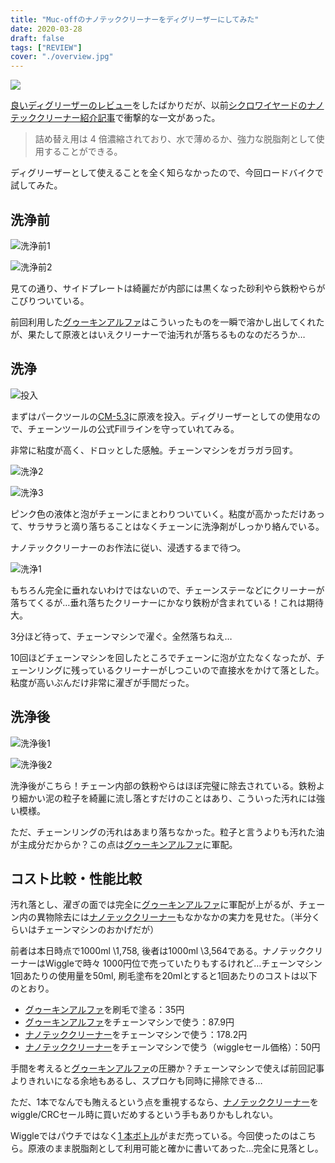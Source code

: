 ```yaml
---
title: "Muc-offのナノテッククリーナーをディグリーザーにしてみた"
date: 2020-03-28
draft: false
tags: ["REVIEW"]
cover: "./overview.jpg"
---
```


![ ](./overview.jpg)

[良いディグリーザーのレビュー](/post/2020/03/ghakinalpha/)をしたばかりだが、以前[シクロワイヤードのナノテッククリーナー紹介記事](https://www.cyclowired.jp/news/node/317325)で衝撃的な一文があった。

> 詰め替え用は 4 倍濃縮されており、水で薄めるか、強力な脱脂剤として使用することができる。

ディグリーザーとして使えることを全く知らなかったので、今回ロードバイクで試してみた。

<Amzn asin="B07T22FKHB" />

## 洗浄前

![洗浄前1](./dirty1.jpg)

![洗浄前2](./dirty2.jpg)

見ての通り、サイドプレートは綺麗だが内部には黒くなった砂利やら鉄粉やらがこびりついている。

前回利用した[グゥーキンアルファ](https://amzn.to/2QSgPOK)はこういったものを一瞬で溶かし出してくれたが、果たして原液とはいえクリーナーで油汚れが落ちるものなのだろうか…

## 洗浄

![投入](./filling.jpg)

まずはパークツールの[CM-5.3](https://amzn.to/2yfivLK)に原液を投入。ディグリーザーとしての使用なので、チェーンツールの公式Fillラインを守っていれてみる。

非常に粘度が高く、ドロッとした感触。チェーンマシンをガラガラ回す。

![洗浄2](./cleaning2.jpg)

![洗浄3](./cleaning3.jpg)

ピンク色の液体と泡がチェーンにまとわりついていく。粘度が高かっただけあって、サラサラと滴り落ちることはなくチェーンに洗浄剤がしっかり絡んでいる。

ナノテッククリーナーのお作法に従い、浸透するまで待つ。

![洗浄1](./cleaning1.jpg)

もちろん完全に垂れないわけではないので、チェーンステーなどにクリーナーが落ちてくるが…垂れ落ちたクリーナーにかなり鉄粉が含まれている！これは期待大。

3分ほど待って、チェーンマシンで濯ぐ。全然落ちねえ…

10回ほどチェーンマシンを回したところでチェーンに泡が立たなくなったが、チェーンリングに残っているクリーナーがしつこいので直接水をかけて落とした。粘度が高いぶんだけ非常に濯ぎが手間だった。

## 洗浄後

![洗浄後1](./cleaned1.jpg)

![洗浄後2](./cleaned2.jpg)

洗浄後がこちら！チェーン内部の鉄粉やらはほぼ完璧に除去されている。鉄粉より細かい泥の粒子を綺麗に流し落とすだけのことはあり、こういった汚れには強い模様。

ただ、チェーンリングの汚れはあまり落ちなかった。粒子と言うよりも汚れた油が主成分だからか？この点は[グゥーキンアルファ](https://amzn.to/2QSgPOK)に軍配。

## コスト比較・性能比較

汚れ落とし、濯ぎの面では完全に[グゥーキンアルファ](https://amzn.to/2QSgPOK)に軍配が上がるが、チェーン内の異物除去には[ナノテッククリーナー](https://amzn.to/2WQ5N04)もなかなかの実力を見せた。（半分くらいはチェーンマシンのおかげだが）

前者は本日時点で1000ml \1,758, 後者は1000ml \3,564である。ナノテッククリーナーはWiggleで時々 1000円位で売っていたりもするけれど…チェーンマシン1回あたりの使用量を50ml, 刷毛塗布を20mlとすると1回あたりのコストは以下のとおり。

- [グゥーキンアルファ](https://amzn.to/2QSgPOK)を刷毛で塗る：35円
- [グゥーキンアルファ](https://amzn.to/2QSgPOK)をチェーンマシンで使う：87.9円
- [ナノテッククリーナー](https://amzn.to/2WQ5N04)をチェーンマシンで使う：178.2円
- [ナノテッククリーナー](https://amzn.to/2WQ5N04)をチェーンマシンで使う（wiggleセール価格）：50円

手間を考えると[グゥーキンアルファ](https://amzn.to/2QSgPOK)の圧勝か？チェーンマシンで使えば前回記事よりきれいになる余地もあるし、スプロケも同時に掃除できる…

ただ、1本でなんでも賄えるという点を重視するなら、[ナノテッククリーナー](https://amzn.to/2WQ5N04)をwiggle/CRCセール時に買いだめするという手もありかもしれない。

Wiggleではパウチではなく[1 本ボトル](https://www.wiggle.jp/muc-off-%E6%BF%83%E7%B8%AE%E3%83%90%E3%82%A4%E3%82%AF%E3%82%AF%E3%83%AA%E3%83%BC%E3%83%8A%E3%83%BC%E3%83%9C%E3%83%88%E3%83%AB)がまだ売っている。今回使ったのはこちら。原液のまま脱脂剤として利用可能と確かに書いてあった…完全に見落とし。

<Amzn asin="B01LN1TYKQ" />
